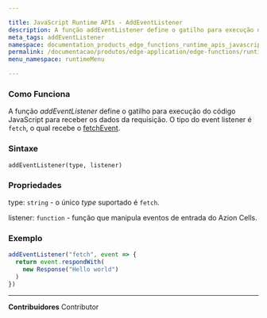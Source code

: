 ```yaml
---

title: JavaScript Runtime APIs - AddEventListener
description: A função addEventListener define o gatilho para execução do código JavaScript...
meta_tags: addEventListener
namespace: documentation_products_edge_functions_runtime_apis_javascript_event_listener
permalink: /documentacao/produtos/edge-application/edge-functions/runtime-apis/javascript/add-eventlistener/
menu_namespace: runtimeMenu

---
```


### Como Funciona

A função *addEventListener* define o gatilho para execução do código JavaScript para receber os dados da requisição. O tipo do event listener é `fetch`, o qual recebe o [fetchEvent](/pt-br/documentacao/produtos/edge-application/edge-functions/runtime-apis/javascript/fetch-event/).

### Sintaxe

`addEventListener(type, listener)`

### Propriedades

type: `string` - o único _type_ suportado é `fetch`.

listener: `function` - função que manipula eventos de entrada do Azion Cells.

### Exemplo

```js
addEventListener("fetch", event => {
  return event.respondWith(
    new Response("Hello world")
  )
})
```





---


**Contribuidores** <ContributorList>Contributor</ContributorList>
